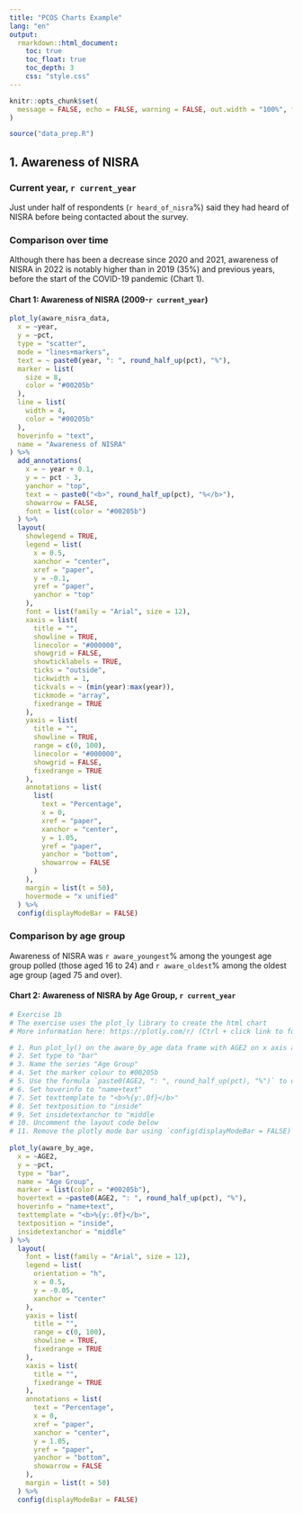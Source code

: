 ```yaml
---
title: "PCOS Charts Example"
lang: "en"
output:
  rmarkdown::html_document:
    toc: true
    toc_float: true
    toc_depth: 3
    css: "style.css"
---
```


```r
knitr::opts_chunk$set(
  message = FALSE, echo = FALSE, warning = FALSE, out.width = "100%", fig.height = 4
)

source("data_prep.R")
```

## 1. Awareness of NISRA

### Current year, `r current_year`

Just under half of respondents (`r heard_of_nisra`%) said they had heard of NISRA before being contacted about the survey.

### Comparison over time

Although there has been a decrease since 2020 and 2021, awareness of NISRA in 2022 is notably higher than in 2019 (35%) and previous years, before the start of the COVID-19 pandemic (Chart 1).

#### Chart 1: Awareness of NISRA (2009-`r current_year`)

```r
plot_ly(aware_nisra_data,
  x = ~year,
  y = ~pct,
  type = "scatter",
  mode = "lines+markers",
  text = ~ paste0(year, ": ", round_half_up(pct), "%"),
  marker = list(
    size = 8,
    color = "#00205b"
  ),
  line = list(
    width = 4,
    color = "#00205b"
  ),
  hoverinfo = "text",
  name = "Awareness of NISRA"
) %>%
  add_annotations(
    x = ~ year + 0.1,
    y = ~ pct - 3,
    yanchor = "top",
    text = ~ paste0("<b>", round_half_up(pct), "%</b>"),
    showarrow = FALSE,
    font = list(color = "#00205b")
  ) %>%
  layout(
    showlegend = TRUE,
    legend = list(
      x = 0.5,
      xanchor = "center",
      xref = "paper",
      y = -0.1,
      yref = "paper",
      yanchor = "top"
    ),
    font = list(family = "Arial", size = 12),
    xaxis = list(
      title = "",
      showline = TRUE,
      linecolor = "#000000",
      showgrid = FALSE,
      showticklabels = TRUE,
      ticks = "outside",
      tickwidth = 1,
      tickvals = ~ (min(year):max(year)),
      tickmode = "array",
      fixedrange = TRUE
    ),
    yaxis = list(
      title = "",
      showline = TRUE,
      range = c(0, 100),
      linecolor = "#000000",
      showgrid = FALSE,
      fixedrange = TRUE
    ),
    annotations = list(
      list(
        text = "Percentage",
        x = 0,
        xref = "paper",
        xanchor = "center",
        y = 1.05,
        yref = "paper",
        yanchor = "bottom",
        showarrow = FALSE
      )
    ),
    margin = list(t = 50),
    hovermode = "x unified"
  ) %>%
  config(displayModeBar = FALSE)
```

### Comparison by age group

Awareness of NISRA was `r aware_youngest`% among the youngest age group polled (those aged 16 to 24) and `r aware_oldest`% among the oldest age group (aged 75 and over).

#### Chart 2: Awareness of NISRA by Age Group, `r current_year`

```r

# Exercise 1b
# The exercise uses the plot_ly library to create the html chart
# More information here: https://plotly.com/r/ (Ctrl + click link to follow)

# 1. Run plot_ly() on the aware_by_age data frame with AGE2 on x axis and pct on y axis
# 2. Set type to "bar"
# 3. Name the series "Age Group"
# 4. Set the marker colour to #00205b
# 5. Use the formula `paste0(AGE2, ": ", round_half_up(pct), "%")` to output the hovertext
# 6. Set hoverinfo to "name+text"
# 7. Set texttemplate to "<b>%{y:.0f}</b>"
# 8. Set textposition to "inside"
# 9. Set insidetextanchor to "middle
# 10. Uncomment the layout code below
# 11. Remove the plotly mode bar using `config(displayModeBar = FALSE)`
 
plot_ly(aware_by_age,
  x = ~AGE2,
  y = ~pct,
  type = "bar",
  name = "Age Group",
  marker = list(color = "#00205b"),
  hovertext = ~paste0(AGE2, ": ", round_half_up(pct), "%"),
  hoverinfo = "name+text",
  texttemplate = "<b>%{y:.0f}</b>",
  textposition = "inside",
  insidetextanchor = "middle"
) %>%
  layout(
    font = list(family = "Arial", size = 12),
    legend = list(
      orientation = "h",
      x = 0.5,
      y = -0.05,
      xanchor = "center"
    ),
    yaxis = list(
      title = "",
      range = c(0, 100),
      showline = TRUE,
      fixedrange = TRUE
    ),
    xaxis = list(
      title = "",
      fixedrange = TRUE
    ),
    annotations = list(
      text = "Percentage",
      x = 0,
      xref = "paper",
      xanchor = "center",
      y = 1.05,
      yref = "paper",
      yanchor = "bottom",
      showarrow = FALSE
    ),
    margin = list(t = 50)
  ) %>%
  config(displayModeBar = FALSE)
```
